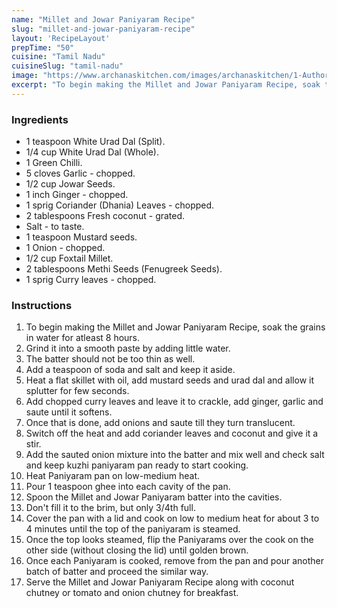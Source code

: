 ---
name: "Millet and Jowar Paniyaram Recipe"
slug: "millet-and-jowar-paniyaram-recipe"
layout: 'RecipeLayout'
prepTime: "50"
cuisine: "Tamil Nadu"
cuisineSlug: "tamil-nadu"
image: "https://www.archanaskitchen.com/images/archanaskitchen/1-Author/sibyl_sunitha/Millet_and_Jowar_Paniyaram_Recipe.jpg"
excerpt: "To begin making the Millet and Jowar Paniyaram Recipe, soak the grains in water for atleast 8 hours"
---

### Ingredients

- 1 teaspoon White Urad Dal (Split).
- 1/4 cup White Urad Dal (Whole).
- 1 Green Chilli.
- 5 cloves Garlic - chopped.
- 1/2 cup Jowar Seeds.
- 1 inch Ginger - chopped.
- 1 sprig Coriander (Dhania) Leaves - chopped.
- 2 tablespoons Fresh coconut - grated.
- Salt - to taste.
- 1 teaspoon Mustard seeds.
- 1 Onion - chopped.
- 1/2 cup Foxtail Millet.
- 2 tablespoons Methi Seeds (Fenugreek Seeds).
- 1 sprig Curry leaves - chopped.

### Instructions

1. To begin making the Millet and Jowar Paniyaram Recipe, soak the grains in water for atleast 8 hours.
1. Grind it into a smooth paste by adding little water.
1. The batter should not be too thin as well.
1. Add a teaspoon of soda and salt and keep it aside.
1. Heat a flat skillet with oil, add mustard seeds and urad dal and allow it splutter for few seconds.
1. Add chopped curry leaves and leave it to crackle, add ginger, garlic and saute until it softens.
1. Once that is done, add onions and saute till they turn translucent.
1. Switch off the heat and add coriander leaves and coconut and give it a stir.
1. Add the sauted onion mixture into the batter and mix well and check salt and keep kuzhi paniyaram pan ready to start cooking.
1. Heat Paniyaram pan on low-medium heat.
1. Pour 1 teaspoon ghee into each cavity of the pan.
1. Spoon the Millet and Jowar Paniyaram batter into the cavities.
1. Don't fill it to the brim, but only 3/4th full.
1. Cover the pan with a lid and cook on low to medium heat for about 3 to 4 minutes until the top of the paniyaram is steamed.
1. Once the top looks steamed, flip the Paniyarams over the cook on the other side (without closing the lid) until golden brown.
1. Once each Paniyaram is cooked, remove from the pan and pour another batch of batter and proceed the similar way.
1. Serve the Millet and Jowar Paniyaram Recipe along with coconut chutney or tomato and onion chutney for breakfast.
